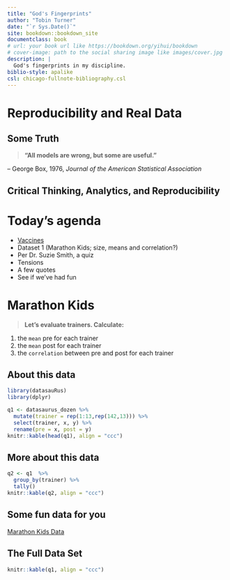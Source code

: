 ```yaml
--- 
title: "God's Fingerprints"
author: "Tobin Turner"
date: "`r Sys.Date()`"
site: bookdown::bookdown_site
documentclass: book
# url: your book url like https://bookdown.org/yihui/bookdown
# cover-image: path to the social sharing image like images/cover.jpg
description: |
  God's fingerprints in my discipline.
biblio-style: apalike
csl: chicago-fullnote-bibliography.csl
---
```


# Reproducibility and Real Data

## Some Truth

::: {.rmdnote} 

>**"All models are wrong, but some are useful."**

-- George Box, 1976, *Journal of the American Statistical Association*

:::


## Critical Thinking, Analytics, and Reproducibility


# Today's agenda

::: {.rmdnote}

- [Vaccines](https://www.ncbi.nlm.nih.gov/pmc/articles/PMC5789217/)
- Dataset 1 (Marathon Kids; size, means and correlation?)
- Per Dr. Suzie Smith, a quiz
- Tensions
- A few quotes
- See if we've had fun

:::



# Marathon Kids

::: {.rmdnote} 

>**Let's evaluate trainers.  Calculate:**

1. the `mean` pre for each trainer
2. the `mean` post for each trainer
3. the `correlation` between pre and post for each trainer

:::

## About this data

```r
library(datasauRus)
library(dplyr)

q1 <- datasaurus_dozen %>% 
  mutate(trainer = rep(1:13,rep(142,13))) %>% 
  select(trainer, x, y) %>% 
  rename(pre = x, post = y)
knitr::kable(head(q1), align = "ccc")


```

## More about this data

```r
q2 <- q1  %>%  
  group_by(trainer) %>% 
  tally()
knitr::kable(q2, align = "ccc")
```

## Some fun  data for you

[Marathon Kids Data](https://drive.google.com/drive/folders/1ZytY6Co6NS0UdTS9cZIAsNjbEcdtkYte?usp=sharing)

## The Full Data Set

```r
knitr::kable(q1, align = "ccc")
```

